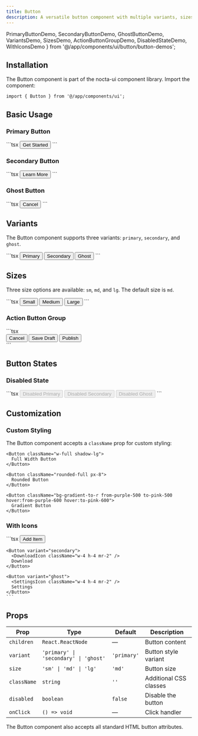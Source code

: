 ```yaml
---
title: Button
description: A versatile button component with multiple variants, sizes and dark mode support
---
```


  PrimaryButtonDemo, 
  SecondaryButtonDemo, 
  GhostButtonDemo, 
  VariantsDemo, 
  SizesDemo, 
  ActionButtonGroupDemo, 
  DisabledStateDemo, 
  WithIconsDemo 
} from '@/app/components/ui/button/button-demos';

## Installation

The Button component is part of the nocta-ui component library. Import the component:

```tsx
import { Button } from '@/app/components/ui';
```

## Basic Usage

### Primary Button

<DocsTabs defaultValue="preview">
  <DocsTab value="preview" title="Preview">
    <PrimaryButtonDemo />
  </DocsTab>
  <DocsTab value="code" title="Code">
    ```tsx
    <Button>Get Started</Button>
    ```
  </DocsTab>
</DocsTabs>

### Secondary Button

<DocsTabs defaultValue="preview">
  <DocsTab value="preview" title="Preview">
    <SecondaryButtonDemo />
  </DocsTab>
  <DocsTab value="code" title="Code">
    ```tsx
    <Button variant="secondary">Learn More</Button>
    ```
  </DocsTab>
</DocsTabs>

### Ghost Button

<DocsTabs defaultValue="preview">
  <DocsTab value="preview" title="Preview">
    <GhostButtonDemo />
  </DocsTab>
  <DocsTab value="code" title="Code">
    ```tsx
    <Button variant="ghost">Cancel</Button>
    ```
  </DocsTab>
</DocsTabs>

## Variants

The Button component supports three variants: `primary`, `secondary`, and `ghost`.

<DocsTabs defaultValue="preview">
  <DocsTab value="preview" title="Preview">
    <VariantsDemo />
  </DocsTab>
  <DocsTab value="code" title="Code">
    ```tsx
    <Button variant="primary">Primary</Button>
    <Button variant="secondary">Secondary</Button>
    <Button variant="ghost">Ghost</Button>
    ```
  </DocsTab>
</DocsTabs>

## Sizes

Three size options are available: `sm`, `md`, and `lg`. The default size is `md`.

<DocsTabs defaultValue="preview">
  <DocsTab value="preview" title="Preview">
    <SizesDemo />
  </DocsTab>
  <DocsTab value="code" title="Code">
    ```tsx
    <Button size="sm">Small</Button>
    <Button size="md">Medium</Button>
    <Button size="lg">Large</Button>
    ```
  </DocsTab>
</DocsTabs>

### Action Button Group

<DocsTabs defaultValue="preview">
  <DocsTab value="preview" title="Preview">
    <ActionButtonGroupDemo />
  </DocsTab>
  <DocsTab value="code" title="Code">
    ```tsx
    <div className="flex gap-2">
      <Button variant="ghost" size="sm">Cancel</Button>
      <Button variant="secondary" size="sm">Save Draft</Button>
      <Button variant="primary" size="sm">Publish</Button>
    </div>
    ```
  </DocsTab>
</DocsTabs>

## Button States

### Disabled State

<DocsTabs defaultValue="preview">
  <DocsTab value="preview" title="Preview">
    <DisabledStateDemo />
  </DocsTab>
  <DocsTab value="code" title="Code">
    ```tsx
    <Button disabled>Disabled Primary</Button>
    <Button variant="secondary" disabled>Disabled Secondary</Button>
    <Button variant="ghost" disabled>Disabled Ghost</Button>
    ```
  </DocsTab>
</DocsTabs>

## Customization

### Custom Styling

The Button component accepts a `className` prop for custom styling:

```tsx
<Button className="w-full shadow-lg">
  Full Width Button
</Button>

<Button className="rounded-full px-8">
  Rounded Button
</Button>

<Button className="bg-gradient-to-r from-purple-500 to-pink-500 hover:from-purple-600 hover:to-pink-600">
  Gradient Button
</Button>
```

### With Icons

<DocsTabs defaultValue="preview">
  <DocsTab value="preview" title="Preview">
    <WithIconsDemo />
  </DocsTab>
  <DocsTab value="code" title="Code">
    ```tsx
    <Button>
      <PlusIcon className="w-4 h-4 mr-2" />
      Add Item
    </Button>

    <Button variant="secondary">
      <DownloadIcon className="w-4 h-4 mr-2" />
      Download
    </Button>

    <Button variant="ghost">
      <SettingsIcon className="w-4 h-4 mr-2" />
      Settings
    </Button>
    ```
  </DocsTab>
</DocsTabs>

## Props

| Prop | Type | Default | Description |
|------|------|---------|-------------|
| `children` | `React.ReactNode` | — | Button content |
| `variant` | `'primary' \| 'secondary' \| 'ghost'` | `'primary'` | Button style variant |
| `size` | `'sm' \| 'md' \| 'lg'` | `'md'` | Button size |
| `className` | `string` | `''` | Additional CSS classes |
| `disabled` | `boolean` | `false` | Disable the button |
| `onClick` | `() => void` | — | Click handler |

The Button component also accepts all standard HTML button attributes.